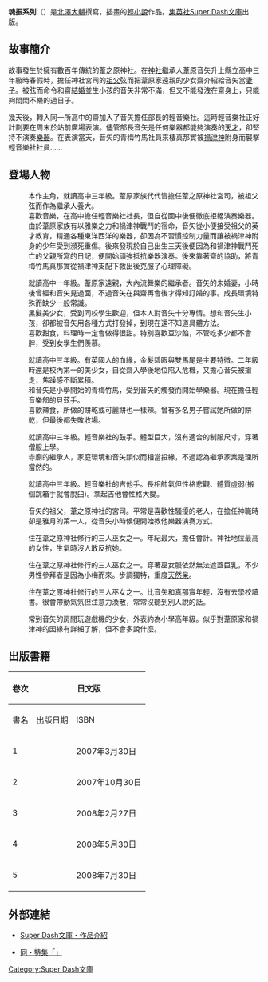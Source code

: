 {{noteTA
|T=zh-hans:魂振系列;zh-hk:魂振系列;zh-tw:鎮魂系列;
|1=zh-hans:魂振系列;zh-hk:魂振系列;zh-tw:鎮魂系列;
}}
{{Infobox animanga/Headerofja
|標題= 魂振系列
|圖像= 
|尺寸= 
|說明= 
|日文名稱= 魂振シリーズ
|英文名稱= Tamafuri Series
|假名= たまふりシリーズ
|類型= 
}}
{{Infobox animanga/name
|original= {{lang|ja|魂振シリーズ}}
|official= 
|formal= -{鎮魂系列}-（{{flagicon|Taiwan}} [[青文出版社|青文出版社]]）
}}
{{Infobox animanga/Novel
|輕小說= 是
|著者=[[北澤大輔|北澤大輔]]
|插圖={{lang|ja|[[ぺこ|ぺこ]]}}
|出版社={{flagicon|Japan}} [[集英社|集英社]]<br />{{flagicon|Taiwan}} [[青文出版社|青文出版社]]
|label=[[Super_Dash文庫|Super Dash文庫]]
|連載雜誌= 
|開始= 
|結束= 
|冊數= 全5卷
}}
{{Infobox animanga/Footerofja}}
'''魂振系列'''（{{Lang|ja|魂振（たまふり）シリーズ}}）是[[北澤大輔|北澤大輔]]撰寫，{{lang|ja|[[ぺこ|ぺこ]]}}插畫的[[輕小說|輕小說]]作品。[[集英社|集英社]][[Super_Dash文庫|Super Dash文庫]]出版。

==故事簡介==
故事發生於擁有數百年傳統的葦之原神社。在[[神社|神社]]繼承人葦原音矢升上縣立高中三年級時春假時，擔任神社宮司的[[祖父|祖父]]弦而把葦原家遠親的少女齋介紹給音矢當[[妻子|妻子]]。被弦而命令和齋[[結婚|結婚]]並生小孩的音矢非常不滿，但又不能發洩在齋身上，只能夠悶悶不樂的過日子。

幾天後，轉入同一所高中的齋加入了音矢擔任部長的輕音樂社。這時輕音樂社正好計劃要在周末於站前廣場表演。儘管部長音矢是任何樂器都能夠演奏的[[天才|天才]]，卻堅持不演奏[[樂器|樂器]]。在表演當天，音矢的青梅竹馬社員來棲真那實被[[禍津日神|禍津神]]附身而襲擊輕音樂社社員……

==登場人物==
;{{nihongo|葦原 音矢|葦原 音矢（あしわら おとや）}}
:本作主角，就讀高中三年級。葦原家族代代皆擔任葦之原神社宮司，被祖父弦而作為繼承人養大。
:喜歡音樂，在高中擔任輕音樂社社長，但自從國中後便徹底拒絕演奏樂器。由於葦原家族有以雅樂之力和禍津神戰鬥的宿命，音矢從小便接受祖父的英才教育，精通各種東洋西洋的樂器，卻因為不習慣控制力量而讓被禍津神附身的少年受到瀕死重傷。後來發現於自己出生三天後便因為和禍津神戰鬥死亡的父親所寫的日記，便開始頑強抵抗樂器演奏。後來靠著齋的協助，將青梅竹馬真那實從禍津神支配下救出後克服了心理障礙。

;{{nihongo|大內 齋|大内 斎（おおうち いつき）}}
:就讀高中一年級。葦原家遠親，大內流舞樂的繼承者。音矢的未婚妻，小時後曾經和音矢見過面，不過音矢在與齋再會後才得知訂婚的事。成長環境特殊而缺少一般常識。
:黑髮美少女，受到同校學生歡迎，但本人對音矢十分專情。想和音矢生小孩，卻都被音矢用各種方式打發掉，到現在還不知道具體方法。
:喜歡甜食，料理時一定會做得很甜。特別喜歡豆沙餡，不管吃多少都不會胖，受到女學生們羨慕。

;{{nihongo|來棲 真那實|来栖 真那実（くるす まなみ）}}
:就讀高中三年級。有英國人的血緣，金髮碧眼與雙馬尾是主要特徵。二年級時還是校內第一的美少女，自從齋入學後地位陷入危機，又擔心音矢被搶走，焦躁感不斷累積。
:和音矢是小學開始的青梅竹馬，受到音矢的觸發而開始學樂器。現在擔任輕音樂部的貝茲手。
:喜歡辣食，所做的餅乾或可麗餅也一樣辣。曾有多名男子嘗試她所做的餅乾，但最後都失敗收場。

;{{nihongo|加地 豪鐵|加地 豪鉄（かじ ごうてつ）}}
:就讀高中三年級。輕音樂社的鼓手。體型巨大，沒有適合的制服尺寸，穿著僧服上學。
:寺廟的繼承人，家庭環境和音矢類似而相當投緣，不過認為繼承家業是理所當然的。

;{{nihongo|王子 真太郎|王子 真太郎（おうじ またろう）}}
:就讀高中三年級。輕音樂社的吉他手。長相帥氣但性格悲觀、體質虛弱(搬個跳箱手就會脫臼)。拿起吉他會性格大變。

;{{nihongo|葦原 弦而|葦原 弦而（あしわら げんじ）}}
:音矢的祖父，葦之原神社的宮司。平常是喜歡性騷擾的老人，在擔任神職時卻是雅月的第一人，從音矢小時候便開始教他樂器演奏方式。

;{{nihongo|薰子|薫子（かおるこ）}}
:住在葦之原神社修行的三人巫女之一。年紀最大，擔任會計。神社地位最高的女性，生氣時沒人敢反抗她。

;{{nihongo|小梅|小梅（こうめ）}}
:住在葦之原神社修行的三人巫女之一。穿著巫女服依然無法遮蓋巨乳，不少男性參拜者是因為小梅而來。步調獨特，重度[[天然呆|天然呆]]。

;{{nihongo|風花|風花（ふうか）}}
:住在葦之原神社修行的三人巫女之一。比音矢和真那實年輕，沒有去學校讀書。很會帶動氣氛但注意力渙散，常常沒聽到別人說的話。

;{{nihongo|兔貴子|兎貴子（ときこ）}}
:常到音矢的房間玩遊戲機的少女，外表約為小學高年級。似乎對葦原家和禍津神的因緣有詳細了解，但不會多說什麼。

==出版書籍==
{| class=wikitable
! rowspan=2|卷次 !! colspan=3|{{Flagicon|JPN}} 日文版 !! colspan=4|{{Flagicon|ROC}} 中文（繁體）版
|-
! 書名 !! 出版日期 !! ISBN !! 書名 !! 出版日期 !! ISBN
|-
! 1
| {{Lang|ja|魂振の練習曲（エチュード）}} || 2007年3月30日 || ISBN 9784086303484
| 鎮魂[[練習曲|練習曲]] || 2008年6月24日 || ISBN 9789862094495
|-
! 2
| {{Lang|ja|魂振の前奏曲（プレリュード）}} || 2007年10月30日 || ISBN 9784086303828
| 鎮魂[[前奏曲|前奏曲]] || 2008年10月27日 || ISBN 9789862096383
|-
! 3
| {{Lang|ja|魂振の協奏曲（コンチェルト）}} || 2008年2月27日 || ISBN 9784086304047
| 鎮魂[[協奏曲|協奏曲]] || 2009年5月25日 || ISBN 9789862098493
|-
! 4
| {{Lang|ja|魂振の円舞曲（ワルツ）}} || 2008年5月30日 || ISBN 9784086304252
| 鎮魂[[圓舞曲|圓舞曲]] || 2010年1月25日 || ISBN 9789862561621
|-
! 5
| {{Lang|ja|魂振の交響曲（シンフォニー）}} || 2008年7月30日 || ISBN 9784086304436
| 鎮魂[[交響曲|交響曲]] || 2010年6月22日 || ISBN 9789862563229
|}

==外部連結==
* {{ja}} [https://web.archive.org/web/20080502010907/http://dash.shueisha.co.jp/-etude/ Super Dash文庫・作品介紹]
* {{ja}} [https://web.archive.org/web/20080503042910/http://dash.shueisha.co.jp/feature/0703.html 同・特集「{{lang|ja|魂振の練習曲}}」]

{{DEFAULTSORT:Tamafuri series}}
[[Category:Super_Dash文庫|Category:Super Dash文庫]]